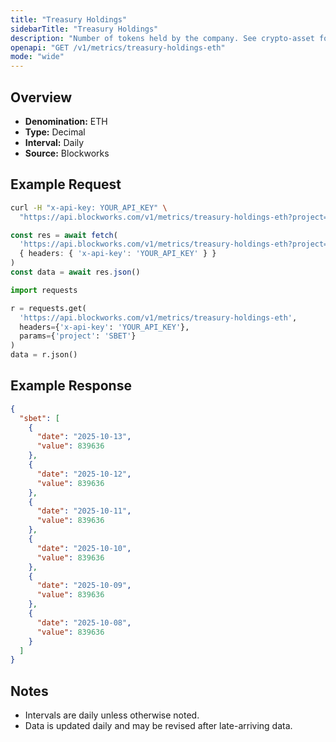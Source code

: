 ```yaml
---
title: "Treasury Holdings"
sidebarTitle: "Treasury Holdings"
description: "Number of tokens held by the company. See crypto-asset for asset indicator"
openapi: "GET /v1/metrics/treasury-holdings-eth"
mode: "wide"
---
```


## Overview

- **Denomination:** ETH
- **Type:** Decimal
- **Interval:** Daily
- **Source:** Blockworks

## Example Request

<CodeGroup>

```bash cURL
curl -H "x-api-key: YOUR_API_KEY" \
  "https://api.blockworks.com/v1/metrics/treasury-holdings-eth?project=SBET"
```

```typescript TypeScript
const res = await fetch(
  'https://api.blockworks.com/v1/metrics/treasury-holdings-eth?project=SBET',
  { headers: { 'x-api-key': 'YOUR_API_KEY' } }
)
const data = await res.json()
```

```python Python
import requests

r = requests.get(
  'https://api.blockworks.com/v1/metrics/treasury-holdings-eth',
  headers={'x-api-key': 'YOUR_API_KEY'},
  params={'project': 'SBET'}
)
data = r.json()
```

</CodeGroup>

## Example Response

```json
{
  "sbet": [
    {
      "date": "2025-10-13",
      "value": 839636
    },
    {
      "date": "2025-10-12",
      "value": 839636
    },
    {
      "date": "2025-10-11",
      "value": 839636
    },
    {
      "date": "2025-10-10",
      "value": 839636
    },
    {
      "date": "2025-10-09",
      "value": 839636
    },
    {
      "date": "2025-10-08",
      "value": 839636
    }
  ]
}
```

## Notes
- Intervals are daily unless otherwise noted.
- Data is updated daily and may be revised after late-arriving data.